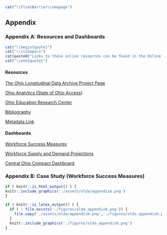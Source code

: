 ```r
cat("\\FloatBarrier\\newpage")
```

## Appendix {-}

### Appendix A: Resources and Dashboards {-}

```r
cat("\\begin{quote}")
cat("\\itshape\n")
cat(paste0("Links to these online resources can be found in the Online Appendix at \\url{",config$base_url,"/",config$print_link,"/olda.html#appendix}.\n"))
cat("\\end{quote}")
```

#### Resources {-}

[The Ohio Longitudinal Data Archive Project Page](https://chrr.osu.edu/projects/ohio-longitudinal-data-archive)

[Ohio Analytics (State of Ohio Access)](http://www.ohioanalytics.gov/)

[Ohio Education Research Center](https://oerc.osu.edu/)

[Bibliography](https://www.chrr.ohio-state.edu/content/olda_bib/olda_bib.html)

[Metadata Link](https://www.chrr.ohio-state.edu/investigator/pages/search)

#### Dashboards {-}

[Workforce Success Measures](https://workforcesuccess.chrr.ohio-state.edu/)

[Workforce Supply and Demand Projections](https://workforcedatatools.chrr.ohio-state.edu/home)

[Central Ohio Compact Dashboard](https://compact.chrr.ohio-state.edu/)

### Appendix B: Case Study (Workforce Success Measures) {-}

```r
if ( knitr::is_html_output() ) {
knitr::include_graphics('./assets/olda/appendixb.png')
} 

if ( knitr::is_latex_output() ) {
  if ( ! file.exists('./figures/olda_appendixb.png')) {
    file.copy('./assets/olda/appendixb.png','./figures/olda_appendixb.png')
  }
  knitr::include_graphics('./figures/olda_appendixb.png')
} 
```

